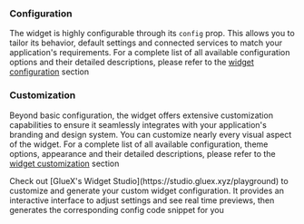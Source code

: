 ### Configuration

The widget is highly configurable through its `config` prop. This allows you to tailor its behavior, default settings and connected services to match your application's requirements. For a complete list of all available configuration options and their detailed descriptions, please refer to the [widget configuration](/build-with-gluex/widget/configuration) section

### Customization

Beyond basic configuration, the widget offers extensive customization capabilities to ensure it seamlessly integrates with your application's branding and design system. You can customize nearly every visual aspect of the widget. For a complete list of all available configuration, theme options, appearance and their detailed descriptions, please refer to the [widget customization](/build-with-gluex/widget/customizations) section

<Note>
  Check out [GlueX's Widget Studio](https://studio.gluex.xyz/playground) to
  customize and generate your custom widget configuration. It provides an
  interactive interface to adjust settings and see real time previews, then
  generates the corresponding config code snippet for you
</Note>
